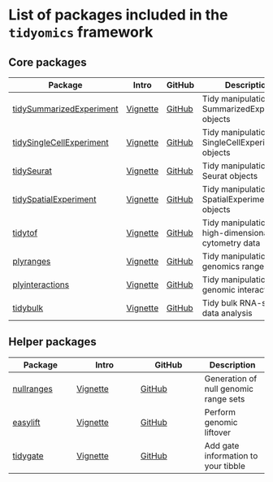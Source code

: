 # List of packages included in the `tidyomics` framework 

## Core packages

| Package | Intro | GitHub | Description |
|---|---|---|---|
| [tidySummarizedExperiment](https://stemangiola.github.io/tidySummarizedExperiment/) | [Vignette](https://stemangiola.github.io/tidySummarizedExperiment/articles/introduction.html) | [GitHub](https://github.com/stemangiola/tidySummarizedExperiment) | Tidy manipulation of SummarizedExperiment objects |
| [tidySingleCellExperiment](https://stemangiola.github.io/tidySingleCellExperiment) | [Vignette](https://stemangiola.github.io/tidySingleCellExperiment/articles/introduction.html) | [GitHub](https://github.com/stemangiola/tidySingleCellExperiment) | Tidy manipulation of SingleCellExperiment objects |
| [tidySeurat](https://stemangiola.github.io/tidyseurat/) | [Vignette](https://stemangiola.github.io/tidyseurat/articles/introduction.html) | [GitHub](https://github.com/stemangiola/tidyseurat) | Tidy manipulation of Seurat objects |
| [tidySpatialExperiment](https://william-hutchison.github.io/tidySpatialExperiment/) | [Vignette](https://william-hutchison.github.io/tidySpatialExperiment/articles/overview.html) | [GitHub](https://github.com/william-hutchison/tidySpatialExperiment) | Tidy manipulation of SpatialExperiment objects |
| [tidytof](https://keyes-timothy.github.io/tidytof) | [Vignette]() | [GitHub](https://github.com/keyes-timothy/tidytof) | Tidy manipulation of high-dimensional cytometry data |
| [plyranges](https://tidyomics.github.io/plyranges/) | [Vignette](https://tidyomics.github.io/plyranges/articles/an-introduction.html) | [GitHub](https://github.com/tidyomics/plyranges) | Tidy manipulation of genomics ranges |
| [plyinteractions](https://tidyomics.github.io/plyinteractions/) | [Vignette](https://tidyomics.github.io/plyinteractions/articles/plyinteractions.html) | [GitHub](https://github.com/tidyomics/plyinteractions) | Tidy manipulation of genomic interactions |
| [tidybulk](https://stemangiola.github.io/tidybulk/) | [Vignette](https://stemangiola.github.io/tidybulk/articles/introduction.html) | [GitHub](https://github.com/stemangiola/tidybulk/) | Tidy bulk RNA-seq data analysis |

## Helper packages

| Package | Intro | GitHub | Description |
|---|---|---|---|
| [nullranges](https://nullranges.github.io/nullranges/) | [Vignette](https://nullranges.github.io/nullranges/articles/nullranges.html) | [GitHub](https://github.com/nullranges/nullranges/) | Generation of null genomic range sets | 
| [easylift](https://nahid18.github.io/easylift/) | [Vignette](https://nahid18.github.io/easylift/articles/easylift.html) | [GitHub](https://github.com/nahid18/easylift/) | Perform genomic liftover |
| [tidygate](https://github.com/stemangiola/tidygate) | [Vignette](https://github.com/stemangiola/tidygate/blob/master/vignettes/introdution.Rmd) | [GitHub](https://github.com/stemangiola/tidygate) | Add gate information to your tibble |
